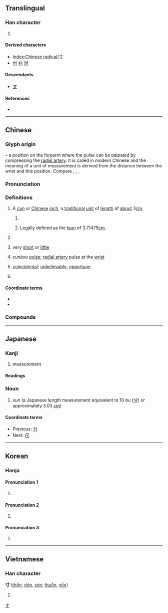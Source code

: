 {{also|手|吋}}
{{character info/new}}
==Translingual==
{{stroke order|type=animate}}

===Han character===
{{Han char|rn=41|rad=寸|as=00|sn=3|four=40300|canj=DI}}

# {{mul-kangxi radical-def}}

====Derived characters====
* [[Index:Chinese radical/寸]]
* [[付]] [[村]] [[討]]

====Descendants====
* [[す]]

====References====
* {{Han ref|kx=0293.320|dkj=07411|dj=0581.040|hdz=10503.080|uh=5BF8|ud=23544|bh=A46F|bd=42095}}

[[Category:Han characters from which hiragana were derived|す]]

----

==Chinese==
{{zh-forms}}

===Glyph origin===
{{Han etyl}}
{{liushu|i}} – a position on the forearm where the pulse can be palpated by compressing the [[radial artery]]. It is called {{zh-l|寸口}} in modern Chinese and the meaning of a unit of measurement is derived from the distance between the wrist and this position. Compare {{zh-l|*手}}, {{zh-l|*九}}, {{zh-l|*爪}}.

===Pronunciation===
{{zh-pron
|m=cùn
|c=cyun3
|h=pfs=chhun
|mn=chhùn/xm:chhǹg
|mn_note=chhùn - literary; chhǹg - vernacular
|w=
|mc=y
|oc=y
|ma=Zh-cùn.ogg
|cat=n,a,pn
}}

===Definitions===
{{zh-hanzi}}

# {{lb|zh|units of measure}} A [[cun]] or [[Chinese]] [[inch]], a [[traditional]] [[unit of measure|unit]] of [[length]] of [[about]] 3{{nbsp}}[[cm]].
## {{lb|zh|Mainland China}} {{zh-short|市寸}}
## {{lb|zh|Hong Kong}} Legally defined as the [[tsun]] of 3.71475{{nbsp}}[[cm]].
# {{lb|zh|informal}} {{zh-short|英寸|[[inch]]}}
# {{lb|zh|figurative}} very [[short]] or [[little]]
# {{lb|zh|TCM}} ''cunkou'' [[pulse]]; [[radial artery]] pulse at the [[wrist]]
# {{lb|zh|Mandarin|colloquial}} [[coincidental]]; [[unbelievable]]; [[opportune]]
# {{surname|lang=zh}}

====Coordinate terms====
* {{zh-l|分|{{frac|10}} cun}}
* {{zh-l|尺|10 cun}}

===Compounds===
{{zh-der|分寸|一寸赤心|寸土寸金|尺寸斗粟|寸地尺天|尺短寸長|三寸丁|得寸思尺|寸札|得寸進尺|寸草春暉|寸楮|寸鐵|寸草|寸草不生|三寸舌|寸指測淵|寸甲不留|寸土|幫寸|公寸|寸晷|得尺得寸|寸步難移|愁腸寸斷|寸陰若歲|徑寸|寸土尺地|尺寸之地|三寸之舌|寸子|寸進|寸隙|尺寸|尺寸千里|尺寸之功|寸馬豆人|寸陰尺璧|寸陰|寸長尺技|寸金|寸衷|寸草心|寸草不留|寸腸|寸縷|寸絲不挂|寸祿|寸碧|寸田|寸步不離|寸善片長|寸功|一寸秋波|寸斷|寸田尺宅|寸心|三寸金蓮|一寸丹心|寸男尺女|寸積銖累|寸步難行|寸長尺短|寸兵|寸步|京八寸|寸口|寸兵尺鐵|三寸貨|寸木岑樓|寸絲半粟|寸長|方寸之地|沒分寸|片接寸附|猿腸寸斷|爛頭寸|掉三寸舌|積銖累寸|柔腸寸斷|手無寸鐵|有分寸|沒尺寸|方寸亂矣|方寸|獨守尺寸|方寸之間|方寸已亂|火寸|桐棺三寸|銖積寸累|肝腸寸斷|軋頭寸|聊表寸心|進寸退尺|詘寸伸尺|鼠目寸光|英寸|詘寸信尺|迴腸寸斷|風簷寸晷|風檐寸晷|頭寸|身無寸縷|調頭寸|言身寸}}

{{zh-cat|Elementary|Units of measure}}

----

==Japanese==

===Kanji===
{{ja-kanji|grade=6|rs=寸00}}

# measurement

====Readings====
{{ja-readings
|goon=すん
|kanon=そん
|kun=はか-る, とき, き
}}
{{attention|ja|Okurigana はか-る needs verification.}}

===Noun===
{{ja-noun|すん}}

# ''sun'' (a Japanese length measurement equivalent to 10 ''bu'' ([[分]]) or approximately 3.03 [[cm]])

====Coordinate terms====
* Previous: [[分]]
* Next: [[尺]]

----

==Korean==

===Hanja===
====Pronunciation 1====
{{ko-hanja|hangeul=촌|rv=chon|mr=ch'on|y=chon|eumhun=마디|ehrv=madi|ehmr=madi|ehy=mati}}

# {{defn|lang=ko|sort=寸00}}

====Pronunciation 2====
{{ko-hanja|hangeul=치|rv=chi|mr=ch'i|y=chi|eumhun=|ehrv=|ehmr=|ehy=}}

# {{hanja form of|치|a [[chi]], a [[Korean]] [[inch]]}}

====Pronunciation 3====
{{ko-hanja|hangeul=돈|rv=don|mr=ton|y=tōn|eumhun=|ehrv=|ehmr=|ehy=}}

# {{hanja form of|돈|a [[don]], a [[small]] [[Korean]] [[unit]] of [[weight]]}}

----

==Vietnamese==

===Han character===
'''寸''' ([[thốn]], [[dón]], [[són]], [[thuỗn]], [[xốn]])

# {{defn|lang=vi}}

[[Category:CJKV radicals| ]]